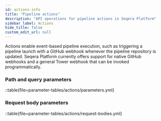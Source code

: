 ```yaml
---
id: actions-info
title: "Pipeline actions"
description: "API operations for pipeline actions in Seqera Platform"
sidebar_label: Actions
hide_title: false
custom_edit_url: null
---
```



Actions enable event-based pipeline execution, such as triggering a pipeline launch with a GitHub webhook whenever the pipeline repository is updated. Seqera Platform currently offers support for native GitHub webhooks and a general Tower webhook that can be invoked programmatically.

### Path and query parameters 

::table{file=parameter-tables/actions/parameters.yml}

### Request body parameters 

::table{file=parameter-tables/actions/request-bodies.yml}